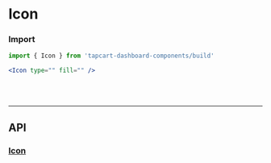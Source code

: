 


<Meta title="Design Guidelines|Foundation/Icon" />

# Icon

### Import

```jsx
import { Icon } from 'tapcart-dashboard-components/build'

<Icon type="" fill="" />
```

<br/>
<br/>

----------------

<IconGallery/>


## API
### [Icon](https://github.com/tapcartinc/tapcart-dashboard-components/blob/master/lib/elements/Icon)
<Props of={Icon} />





